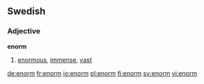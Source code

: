 ==Swedish==
===Adjective===
'''enorm'''
#[[enormous]], [[immense]], [[vast]]

[[de:enorm]]
[[fr:enorm]]
[[io:enorm]]
[[pl:enorm]]
[[fi:enorm]]
[[sv:enorm]]
[[vi:enorm]]